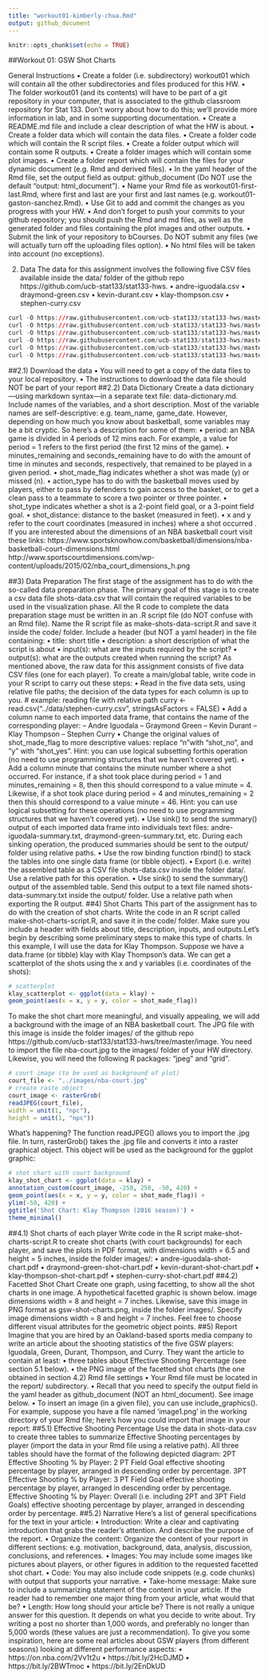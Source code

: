 ```yaml
---
title: "workout01-kimberly-chua.Rmd"
output: github_document
---
```


```r
knitr::opts_chunk$set(echo = TRUE)
```

##Workout 01: GSW Shot Charts

General Instructions
• Create a folder (i.e. subdirectory) workout01 which will contain all the other subdirectories
and files produced for this HW.
• The folder workout01 (and its contents) will have to be part of a git repository in
your computer, that is associated to the github classroom repository for Stat 133.
Don’t worry about how to do this; we’ll provide more information in lab, and in some
supporting documentation.
• Create a README.md file and include a clear description of what the HW is about.
• Create a folder data which will contain the data files. 
• Create a folder code which will contain the R script files.
• Create a folder output which will contain some R outputs.
• Create a folder images which will contain some plot images.
• Create a folder report which will contain the files for your dynamic document (e.g.
Rmd and derived files).
• In the yaml header of the Rmd file, set the output field as output: github_document
(Do NOT use the default "output: html_document").
• Name your Rmd file as workout01-first-last.Rmd, where first and last are your
first and last names (e.g. workout01-gaston-sanchez.Rmd).
• Use Git to add and commit the changes as you progress with your HW.
• And don’t forget to push your commits to your github repository; you should push the
Rmd and md files, as well as the generated folder and files containing the plot images
and other outputs.
• Submit the link of your repository to bCourses. Do NOT submit any files (we will
actually turn off the uploading files option).
• No html files will be taken into account (no exceptions).

2) Data
The data for this assignment involves the following five CSV files available inside the data/
folder of the github repo https://github.com/ucb-stat133/stat133-hws.
• andre-iguodala.csv
• draymond-green.csv
• kevin-durant.csv
• klay-thompson.csv
• stephen-curry.csv
```r
curl -O https://raw.githubusercontent.com/ucb-stat133/stat133-hws/master/data/andre-iguodala.csv
curl -O https://raw.githubusercontent.com/ucb-stat133/stat133-hws/master/data/draymond-green.csv
curl -O https://raw.githubusercontent.com/ucb-stat133/stat133-hws/master/data/kevin-durant.csv
curl -O https://raw.githubusercontent.com/ucb-stat133/stat133-hws/master/data/klay-thompson.csv
curl -O https://raw.githubusercontent.com/ucb-stat133/stat133-hws/master/data/stephen-curry.csv
curl -O https://raw.githubusercontent.com/ucb-stat133/stat133-hws/master/data/nba2018-players-dictionary.md
```
##2.1) Download the data
• You will need to get a copy of the data files to your local repository.
• The instructions to download the data file should NOT be part of your report
##2.2) Data Dictionary
Create a data dictionary—using markdown syntax—in a separate text file: data-dictionary.md.
Include names of the variables, and a short description. Most of the variable names are
self-descriptive: e.g. team_name, game_date. However, depending on how much you know
about basketball, some variables may be a bit cryptic. So here’s a description for some of
them:
• period: an NBA game is divided in 4 periods of 12 mins each. For example, a value
for period = 1 refers to the first period (the first 12 mins of the game).
• minutes_remaining and seconds_remaining have to do with the amount of time in
minutes and seconds, respectively, that remained to be played in a given period.
• shot_made_flag indicates whether a shot was made (y) or missed (n).
• action_type has to do with the basketball moves used by players, either to pass by
defenders to gain access to the basket, or to get a clean pass to a teammate to score a
two pointer or three pointer.
• shot_type indicates whether a shot is a 2-point field goal, or a 3-point field goal.
• shot_distance: distance to the basket (measured in feet).
• x and y refer to the court coordinates (measured in inches) where a shot occurred .
If you are interested about the dimensions of an NBA basketball court visit these links:
https://www.sportsknowhow.com/basketball/dimensions/nba-basketball-court-dimensions.html
http://www.sportscourtdimensions.com/wp-content/uploads/2015/02/nba_court_dimensions_h.png

##3) Data Preparation
The first stage of the assignment has to do with the so-called data preparation phase. The
primary goal of this stage is to create a csv data file shots-data.csv that will contain the
required variables to be used in the visualization phase.
All the R code to complete the data preparation stage must be written in an .R script file
(do NOT confuse with an Rmd file). Name the R script file as make-shots-data-script.R
and save it inside the code/ folder. Include a header (but NOT a yaml header) in the file
containing:
• title: short title
• description: a short description of what the script is about
• input(s): what are the inputs required by the script?
• output(s): what are the outputs created when running the script?
As mentioned above, the raw data for this assignment consists of five data CSV files (one for
each player). To create a main/global table, write code in your R script to carry out these steps:
• Read in the five data sets, using relative file paths; the decision of the data types for each column is up to you.
# example: reading file with relative path
curry <- read.csv("../data/stephen-curry.csv", stringsAsFactors = FALSE)
• Add a column name to each imported data frame, that contains the name of the
corresponding player:
– Andre Iguodala
– Graymond Green
– Kevin Durant
– Klay Thompson
– Stephen Curry
• Change the original values of shot_made_flag to more descriptive values: replace "n"with "shot_no", and "y" with "shot_yes". Hint: you can use logical subsetting forthis operation (no need to use programming structures that we haven’t covered yet).
• Add a column minute that contains the minute number where a shot occurred. For
instance, if a shot took place during period = 1 and minutes_remaining = 8, then
this should correspond to a value minute = 4. Likewise, if a shot took place during
period = 4 and minutes_remaining = 2 then this should correspond to a value
minute = 46. Hint: you can use logical subsetting for these operations (no need to use programming structures that we haven’t covered yet).
• Use sink() to send the summary() output of each imported data frame into individuals text files: andre-iguodala-summary.txt, draymond-green-summary.txt, etc. During each sinking operation, the produced summaries should be sent to the output/ folder using relative paths.
• Use the row binding function rbind() to stack the tables into one single data frame (or tibble object).
• Export (i.e. write) the assembled table as a CSV file shots-data.csv inside the folder data/. Use a relative path for this operation.
• Use sink() to send the summary() output of the assembled table. Send this output to a text file named shots-data-summary.txt inside the output/ folder. Use a relative path when exporting the R output.
##4) Shot Charts
This part of the assignment has to do with the creation of shot charts. Write the code in an R script called make-shot-charts-script.R, and save it in the code/ folder. Make sure you include a header with fields about title, description, inputs, and outputs.Let’s begin by describing some preliminary steps to make this type of charts. In this example, I will use the data for Klay Thompson. Suppose we have a data.frame (or tibble) klay with Klay Thompson’s data. We can get a scatterplot of the shots using the x and y variables
(i.e. coordinates of the shots):
``` r
# scatterplot
klay_scatterplot <- ggplot(data = klay) +
geom_point(aes(x = x, y = y, color = shot_made_flag))
```
To make the shot chart more meaningful, and visually appealing, we will add a background
with the image of an NBA basketball court. The JPG file with this image is inside the folder
images/ of the github repo https://github.com/ucb-stat133/stat133-hws/tree/master/image.
You need to import the file nba-court.jpg to the images/ folder of your HW directory.
Likewise, you will need the following R packages: "jpeg" and "grid".
```r
# court image (to be used as background of plot)
court_file <- "../images/nba-court.jpg"
# create raste object
court_image <- rasterGrob(
readJPEG(court_file),
width = unit(1, "npc"),
height = unit(1, "npc"))
```
What’s happening? The function readJPEG() allows you to import the .jpg file. In turn,
rasterGrob() takes the .jpg file and converts it into a raster graphical object. This object
will be used as the background for the ggplot graphic:
```r
# shot chart with court background
klay_shot_chart <- ggplot(data = klay) +
annotation_custom(court_image, -250, 250, -50, 420) +
geom_point(aes(x = x, y = y, color = shot_made_flag)) +
ylim(-50, 420) +
ggtitle('Shot Chart: Klay Thompson (2016 season)') +
theme_minimal()
```
##4.1) Shot charts of each player
Write code in the R script make-shot-charts-script.R to create shot charts (with court
backgrounds) for each player, and save the plots in PDF format, with dimensions width =
6.5 and height = 5 inches, inside the folder images/:
• andre-iguodala-shot-chart.pdf
• draymond-green-shot-chart.pdf
• kevin-durant-shot-chart.pdf
• klay-thompson-shot-chart.pdf
• stephen-curry-shot-chart.pdf
##4.2) Facetted Shot Chart
Create one graph, using facetting, to show all the shot charts in one image. A hypothetical
facetted graphic is shown below.
image dimensions width = 8 and height = 7 inches.
Likewise, save this image in PNG format as gsw-shot-charts.png, inside the folder images/.
Specify image dimensions width = 8 and height = 7 inches.
Feel free to choose different visual attributes for the geometric object points.
##5) Report
Imagine that you are hired by an Oakland-based sports media company to write an article
about the shooting statistics of the five GSW players: Iguodala, Green, Durant, Thompson,
and Curry.
They want the article to contain at least:
• three tables about Effective Shooting Percentage (see section 5.1 below).
• the PNG image of the facetted shot charts (the one obtained in section 4.2)
Rmd file settings
• Your Rmd file must be located in the report/ subdirectory.
• Recall that you need to specify the output field in the yaml header as github_document
(NOT an html_document). See image below.
• To insert an image (in a given file), you can use include_graphics(). For example,
suppose you have a file named 'image1.png' in the working directory of your Rmd file;
here’s how you could import that image in your report:
##5.1) Effective Shooting Percentage
Use the data in shots-data.csv to create three tables to summarize Effective Shooting
percentages by player (import the data in your Rmd file using a relative path).
All three tables should have the format of the following depicted diagram:
2PT Effective Shooting % by Player: 2 PT Field Goal effective shooting percentage by
player, arranged in descending order by percentage.
3PT Effective Shooting % by Player: 3 PT Field Goal effective shooting percentage by
player, arranged in descending order by percentage.
Effective Shooting % by Player: Overall (i.e. including 2PT and 3PT Field Goals)
effective shooting percentage by player, arranged in descending order by percentage.
##5.2) Narrative
Here’s a list of general specifications for the text in your article:
• Introduction: Write a clear and captivating introduction that grabs the reader’s
attention. And describe the purpose of the report.
• Organize the content: Organize the content of your report in different sections:
e.g. motivation, background, data, analysis, discussion, conclusions, and references.
• Images: You may include some images like pictures about players, or other figures in
addition to the requested facetted shot chart.
• Code: You may also include code snippets (e.g. code chunks) with output that supports
your narrative.
• Take-home message: Make sure to include a summarizing statement of the content
in your article. If the reader had to remember one major thing from your article, what
would that be?
• Length: How long should your article be? There is not really a unique answer for this
question. It depends on what you decide to write about. Try writing a post no shorter
than 1,000 words, and preferably no longer than 5,000 words (these values are just a
recommendation).
To give you some inspiration, here are some real articles about GSW players (from different
seasons) looking at different performance aspects:
• https://on.nba.com/2Vv1t2u
• https://bit.ly/2HcDJMD
• https://bit.ly/2BWTmoc
• https://bit.ly/2EnDkUD